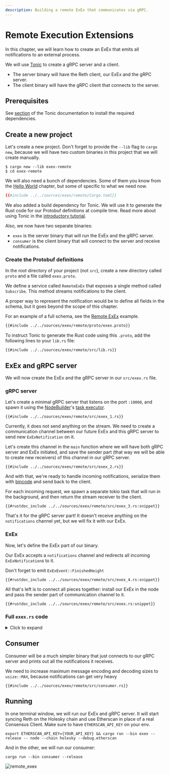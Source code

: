 ```yaml
---
description: Building a remote ExEx that communicates via gRPC.
---
```


# Remote Execution Extensions

In this chapter, we will learn how to create an ExEx that emits all notifications to an external process.

We will use [Tonic](https://github.com/hyperium/tonic) to create a gRPC server and a client.

-   The server binary will have the Reth client, our ExEx and the gRPC server.
-   The client binary will have the gRPC client that connects to the server.

## Prerequisites

See [section](https://github.com/hyperium/tonic?tab=readme-ov-file#dependencies) of the Tonic documentation
to install the required dependencies.

## Create a new project

Let's create a new project. Don't forget to provide the `--lib` flag to `cargo new`,
because we will have two custom binaries in this project that we will create manually.

```console
$ cargo new --lib exex-remote
$ cd exex-remote
```

We will also need a bunch of dependencies. Some of them you know from the [Hello World](./hello-world.md) chapter,
but some of specific to what we need now.

```toml
{{#include ../../sources/exex/remote/Cargo.toml}}
```

We also added a build dependency for Tonic. We will use it to generate the Rust code for our
Protobuf definitions at compile time. Read more about using Tonic in the
[introductory tutorial](https://github.com/hyperium/tonic/blob/6a213e9485965db0628591e30577ed81cdaeaf2b/examples/helloworld-tutorial.md).

Also, we now have two separate binaries:

-   `exex` is the server binary that will run the ExEx and the gRPC server.
-   `consumer` is the client binary that will connect to the server and receive notifications.

### Create the Protobuf definitions

In the root directory of your project (not `src`), create a new directory called `proto` and a file called `exex.proto`.

We define a service called `RemoteExEx` that exposes a single method called `Subscribe`.
This method streams notifications to the client.

<div class="warning">

A proper way to represent the notification would be to define all fields in the schema, but it goes beyond the scope
of this chapter.

For an example of a full schema, see the [Remote ExEx](https://github.com/paradigmxyz/reth-exex-examples/blob/1f74410740ac996276a84ee72003f4f9cf041491/remote/proto/exex.proto) example.

</div>

```protobuf
{{#include ../../sources/exex/remote/proto/exex.proto}}
```

To instruct Tonic to generate the Rust code using this `.proto`, add the following lines to your `lib.rs` file:

```rust,norun,noplayground,ignore
{{#include ../../sources/exex/remote/src/lib.rs}}
```

## ExEx and gRPC server

We will now create the ExEx and the gRPC server in our `src/exex.rs` file.

### gRPC server

Let's create a minimal gRPC server that listens on the port `:10000`, and spawn it using
the [NodeBuilder](https://reth.rs/docs/reth/builder/struct.NodeBuilder.html)'s [task executor](https://reth.rs/docs/reth/tasks/struct.TaskExecutor.html).

```rust,norun,noplayground,ignore
{{#include ../../sources/exex/remote/src/exex_1.rs}}
```

Currently, it does not send anything on the stream.
We need to create a communication channel between our future ExEx and this gRPC server
to send new `ExExNotification` on it.

Let's create this channel in the `main` function where we will have both gRPC server and ExEx initiated,
and save the sender part (that way we will be able to create new receivers) of this channel in our gRPC server.

```rust,norun,noplayground,ignore
{{#include ../../sources/exex/remote/src/exex_2.rs}}
```

And with that, we're ready to handle incoming notifications, serialize them with [bincode](https://docs.rs/bincode/)
and send back to the client.

For each incoming request, we spawn a separate tokio task that will run in the background,
and then return the stream receiver to the client.

```rust,norun,noplayground,ignore
{{#rustdoc_include ../../sources/exex/remote/src/exex_3.rs:snippet}}
```

That's it for the gRPC server part! It doesn't receive anything on the `notifications` channel yet,
but we will fix it with our ExEx.

### ExEx

Now, let's define the ExEx part of our binary.

Our ExEx accepts a `notifications` channel and redirects all incoming `ExExNotification`s to it.

<div class="warning">

Don't forget to emit `ExExEvent::FinishedHeight`

</div>

```rust,norun,noplayground,ignore
{{#rustdoc_include ../../sources/exex/remote/src/exex_4.rs:snippet}}
```

All that's left is to connect all pieces together: install our ExEx in the node and pass the sender part
of communication channel to it.

```rust,norun,noplayground,ignore
{{#rustdoc_include ../../sources/exex/remote/src/exex.rs:snippet}}
```

### Full `exex.rs` code

<details>
<summary>Click to expand</summary>
  
```rust,norun,noplayground,ignore
{{#include ../../sources/exex/remote/src/exex.rs}}
```
</details>

## Consumer

Consumer will be a much simpler binary that just connects to our gRPC server and prints out all the notifications
it receives.

<div class="warning">

We need to increase maximum message encoding and decoding sizes to `usize::MAX`,
because notifications can get very heavy

</div>

```rust,norun,noplayground,ignore
{{#include ../../sources/exex/remote/src/consumer.rs}}
```

## Running

In one terminal window, we will run our ExEx and gRPC server. It will start syncing Reth on the Holesky chain
and use Etherscan in place of a real Consensus Client. Make sure to have `ETHERSCAN_API_KEY` on your env.

```console
export ETHERSCAN_API_KEY={YOUR_API_KEY} && cargo run --bin exex --release -- node --chain holesky --debug.etherscan
```

And in the other, we will run our consumer:

```console
cargo run --bin consumer --release
```

![remote_exex](/remote_exex.png)
